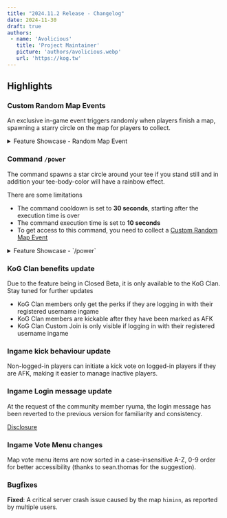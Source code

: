 ```yaml
---
title: "2024.11.2 Release - Changelog"
date: 2024-11-30
draft: true
authors:
 - name: 'Avolicious'
   title: 'Project Maintainer'
   picture: 'authors/avolicious.webp'
   url: 'https://kog.tw'
---
```



## Highlights

### <Badge text="New" variant="note" /> Custom Random Map Events
An exclusive in-game event triggers randomly when players finish a map, spawning a starry circle on the map for players to collect.

<details>
  <summary>Feature Showcase - Random Map Event</summary>

  <video controls>
    <source src="/media/blog/2024-11-2-changelog/feature_showcase_map_event.mp4" type="video/mp4" />
  </video>
</details>

### <Badge text="New" variant="note" /> Command `/power`
The command spawns a star circle around your tee if you stand still and in addition your tee-body-color will have a rainbow effect.

There are some limitations
- The command cooldown is set to **30 seconds**, starting after the execution time is over
- The command execution time is set to **10 seconds**
- To get access to this command, you need to collect a [Custom Random Map Event](#custom-random-map-events)

<details>
  <summary>Feature Showcase - `/power`</summary>

  <video controls>
    <source src="/media/blog/2024-11-2-changelog/feature_showcase_power.mp4" type="video/mp4" />
  </video>
</details>

### KoG Clan benefits update
<Aside type="note">Due to the feature being in Closed Beta, it is only available to the KoG Clan. Stay tuned for further updates</Aside>

- KoG Clan members only get the perks if they are logging in with their registered username ingame
- KoG Clan members are kickable after they have been marked as AFK
- KoG Clan Custom Join is only visible if logging in with their registered username ingame

### Ingame kick behaviour update
Non-logged-in players can initiate a kick vote on logged-in players if they are AFK, making it easier to manage inactive players.

### Ingame Login message update
At the request of the community member ryuma, the login message has been reverted to the previous version for familiarity and consistency.

[Disclosure](https://discordapp.com/channels/342003344476471296/342003344476471296/1303075295665848351)

### Ingame Vote Menu changes
Map vote menu items are now sorted in a case-insensitive A-Z, 0-9 order for better accessibility (thanks to sean.thomas for the suggestion).

### Bugfixes
**Fixed**: A critical server crash issue caused by the map `himinn`, as reported by multiple users.
